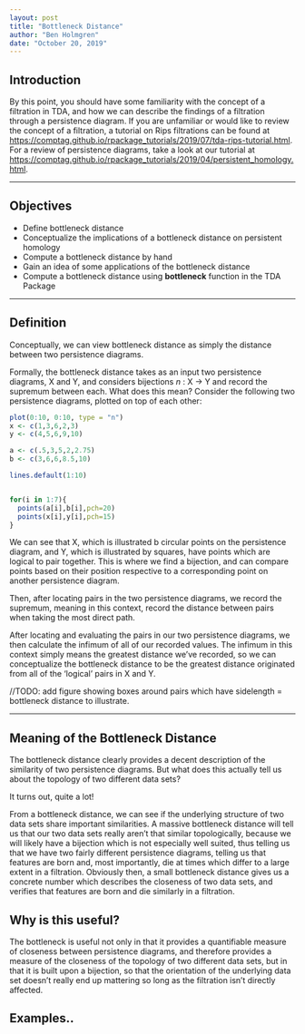 ```yaml
---
layout: post
title: "Bottleneck Distance"
author: "Ben Holmgren"
date: "October 20, 2019"
---
```



## Introduction

By this point, you should have some familiarity with the concept of a filtration in TDA, and how we can describe the findings of a filtration through a persistence diagram. If you are unfamiliar or would like to review the concept of a filtration, a tutorial on Rips filtrations can be found at <https://comptag.github.io/rpackage_tutorials/2019/07/tda-rips-tutorial.html>. For a review of persistence diagrams, take a look at our tutorial at <https://comptag.github.io/rpackage_tutorials/2019/04/persistent_homology.html>.

---

## Objectives
* Define bottleneck distance
* Conceptualize the implications of a bottleneck distance on persistent homology
* Compute a bottleneck distance by hand
* Gain an idea of some applications of the bottleneck distance
* Compute a bottleneck distance using **bottleneck** function in the TDA Package

---

## Definition
Conceptually, we can view bottleneck distance as simply the distance between two persistence diagrams. 

Formally, the bottleneck distance takes as an input two persistence diagrams, X and Y, and considers bijections *n* : X &rarr; Y and record the supremum between each. What does this mean? Consider the following two persistence diagrams, plotted on top of each other:

```r
plot(0:10, 0:10, type = "n")
x <- c(1,3,6,2,3)
y <- c(4,5,6,9,10)

a <- c(.5,3,5,2,2.75)
b <- c(3,6,6,8.5,10)

lines.default(1:10)


for(i in 1:7){
  points(a[i],b[i],pch=20)
  points(x[i],y[i],pch=15)
}
```

We can see that X, which is illustrated b circular points on the persistence diagram, and Y, which is illustrated by squares, have points which are logical to pair together. This is where we find a bijection, and can compare points based on their position respective to a corresponding point on another persistence diagram.

Then, after locating pairs in the two persistence diagrams, we record the supremum, meaning in this context, record the distance between pairs when taking the most direct path.

After locating and evaluating the pairs in our two persistence diagrams, we then calculate the infimum of all of our recorded values. The infimum in this context simply means the greatest distance we've recorded, so we can conceptualize the bottleneck distance to be the greatest distance originated from all of the 'logical' pairs in X and Y. 

//TODO: add figure showing boxes around pairs which have sidelength = bottleneck distance to illustrate.

---

## Meaning of the Bottleneck Distance

The bottleneck distance clearly provides a decent description of the similarity of two persistence diagrams. But what does this actually tell us about the topology of two different data sets?

It turns out, quite a lot!

From a bottleneck distance, we can see if the underlying structure of two data sets share important similarities. A massive bottleneck distance will tell us that our two data sets really aren't that similar topologically, because we will likely have a bijection which is not especially well suited, thus telling us that we have two fairly different persistence diagrams, telling us that features are born and, most importantly, die at times which differ to a large extent in a filtration. Obviously then, a small bottleneck distance gives us a concrete number which describes the closeness of two data sets, and verifies that features are born and die similarly in a filtration.

## Why is this useful?

The bottleneck is useful not only in that it provides a quantifiable measure of closeness between persistence diagrams, and therefore provides a measure of the closeness of the topology of two different data sets, but in that it is built upon a bijection, so that the orientation of the underlying data set doesn't really end up mattering so long as the filtration isn't directly affected. 

## Examples..

